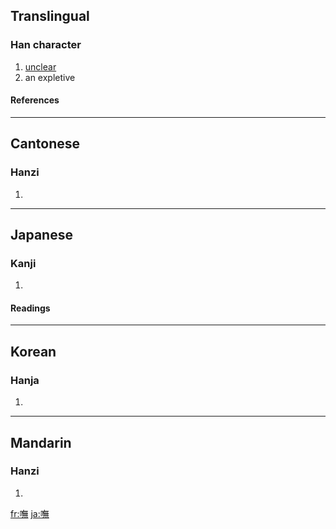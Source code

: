 {{see|呒}}

==Translingual==
===Han character===
{{Han char|rn=30|rad=口|as=12|sn=15|four=6803<sub>1</sub>|canj=口人廿火 (ROTF)}}
# [[unclear]]
# an expletive
====References====
{{Han ref|kx=0207.230|dkj=04269|dj=0430.180|hdz=10684.020|uh=5638|ud=22072|bh=E546|bd=58694}}
----
==Cantonese==
===Hanzi===
{{yue-hanzi|jyut=|y=m4}}
# {{defn|Cantonese}}
----
==Japanese==
===Kanji===
{{ja-kanji|grade=|rs=口12}}
# {{defn|Japanese}} 
====Readings====
{{ja-readings|on=[[ぶ]] (bu)|kun=[[さぞ]] (sazo)}}
----
==Korean==
===Hanja===
{{ko-hanja|hangeul=무|rv=mu|mr=mu}}
# {{defn|Korean}}
----
==Mandarin==
===Hanzi===
{{cmn-hanzi|sim=呒|pin=[[fǔ]] ([[fu3]])|wg=fu<sup>3</sup>}}
# {{defn|Mandarin}}

[[fr:嘸]]
[[ja:嘸]]